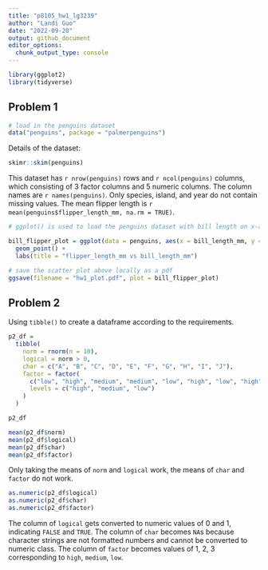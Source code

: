 ```yaml
---
title: "p8105_hw1_lg3239"
author: "Landi Guo"
date: "2022-09-20"
output: github_document
editor_options: 
  chunk_output_type: console
---
```


```r
library(ggplot2)
library(tidyverse)
```

## Problem 1
```r
# load in the penguins dataset
data("penguins", package = "palmerpenguins")
```

Details of the dataset:

```r
skimr::skim(penguins)
```

This dataset has `r nrow(penguins)` rows and `r ncol(penguins)` columns, which consisting of 3 factor columns and 5 numeric columns. The column names are `r names(penguins)`. Only species, island, and year do not contain missing values. The mean flipper length is `r mean(penguins$flipper_length_mm, na.rm = TRUE)`.

```r
# ggplot() is used to load the penguins dataset with bill length on x-axis and flipper length on y-axis. The color is set to correspond species. geom_point() is used to generate scatter plot, and labs() is used to specify plot title.

bill_flipper_plot = ggplot(data = penguins, aes(x = bill_length_mm, y = flipper_length_mm, color = species)) +
  geom_point() +
  labs(title = "flipper_length_mm vs bill_length_mm")
```

```r
# save the scatter plot above locally as a pdf
ggsave(filename = "hw1_plot.pdf", plot = bill_flipper_plot)
```

## Problem 2
Using `tibble()` to create a dataframe according to the requirements.
```r
p2_df = 
  tibble(
    norm = rnorm(n = 10),
    logical = norm > 0,
    char = c("A", "B", "C", "D", "E", "F", "G", "H", "I", "J"),
    factor = factor(
      c("low", "high", "medium", "medium", "low", "high", "low", "high", "medium", "high"),
      levels = c("high", "medium", "low")
    )
  )

p2_df
```

```r
mean(p2_df$norm)
mean(p2_df$logical)
mean(p2_df$char)
mean(p2_df$factor)
```
Only taking the means of `norm` and `logical` work, the means of `char` and `factor` do not work.

```r
as.numeric(p2_df$logical)
as.numeric(p2_df$char)
as.numeric(p2_df$factor)
```
The column of `logical` gets converted to numeric values of 0 and 1, indicating `FALSE` and `TRUE`. The column of `char` becomes `NA`s because character strings are not formatted numbers and cannot be converted to numeric class. The column of `factor` becomes values of 1, 2, 3 corresponding to `high`, `medium`, `low`.
